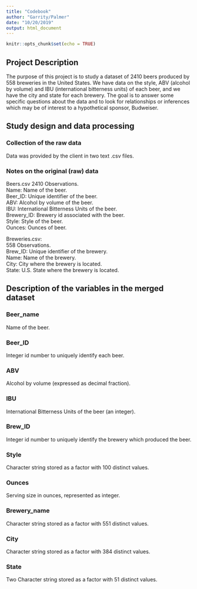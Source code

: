 ```yaml
---
title: "Codebook"
author: "Garrity/Palmer"
date: "10/20/2019"
output: html_document
---
```


```r
knitr::opts_chunk$set(echo = TRUE)
```

## Project Description
The purpose of this project is to study a dataset of 2410 beers produced by 558 
breweries in the United States.  We have data on the style, ABV (alcohol by volume)
and IBU (international bitterness units) of each beer, and we have the city
and state for each brewery.  The goal is to answer some specific questions 
about the data and to look for relationships or inferences which may be of
interest to a hypothetical sponsor, Budweiser.

## Study design and data processing

### Collection of the raw data
Data was provided by the client in two text .csv files.

### Notes on the original (raw) data 
Beers.csv
2410 Observations.  
Name: Name of the beer.   
Beer_ID: Unique identifier of the beer.  
ABV: Alcohol by volume of the beer.  
IBU: International Bitterness Units of the beer.  
Brewery_ID: Brewery id associated with the beer.  
Style: Style of the beer.  
Ounces: Ounces of beer.  

Breweries.csv:  
558 Observations.  
Brew_ID: Unique identifier of the brewery.  
Name: Name of the brewery.  
City: City where the brewery is located.  
State: U.S. State where the brewery is located.  

## Description of the variables in the merged dataset

### Beer_name  
Name of the beer.   

### Beer_ID
Integer id number to uniquely identify each beer.

### ABV
Alcohol by volume (expressed as decimal fraction).

### IBU
International Bitterness Units of the beer (an integer).

### Brew_ID
Integer id number to uniquely identify the brewery which produced the beer.

### Style
Character string stored as a factor with 100 distinct values.

### Ounces
Serving size in ounces, represented as integer.

### Brewery_name
Character string stored as a factor with 551 distinct values.

### City
Character string stored as a factor with 384 distinct values.

### State
Two Character string stored as a factor with 51 distinct values.


